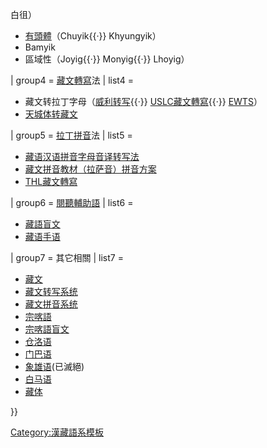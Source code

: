 {{Navbox
| name      = Tibetan language
| title     = [[藏語]]
| state = {{{state|autocollapse}}}
| listclass = hlist

| list1 = 
* [[標準藏語]]
* [[中古藏語]]
* [[近古藏語]](古典藏語)
* [[藏語語法]]
* [[藏語音系]]

| group2 = 各地[[藏语方言|方言]]
| list2 =
* [[衛藏方言]](中部藏語)
* [[康方言]](康巴語)
* [[安多方言]](安多藏語)

| group3 = [[藏文]]書寫法
| list3 =
* [[藏文|藏文基本書寫法]]
* [[無頭體]]（朱匝{{·}} 白徂）
* [[有頭體]]（Chuyik{{·}} Khyungyik）
* Bamyik
* 區域性（Joyig{{·}} Monyig{{·}} Lhoyig）

| group4 = [[藏文]][[藏文转写系统|轉寫]]法
| list4 =
* 藏文转拉丁字母（[[威利转写]]{{·}} [[USLC藏文轉寫]]{{·}} [[藏文转写系统|EWTS]]）
* [[梵文藏文轉寫體系|天城体转藏文]]

| group5 = [[拉丁字母|拉丁]][[藏文拼音系统|拼音]]法
| list5 =
* [[藏语汉语拼音字母音译转写法]]
* [[藏文拼音教材（拉萨音）拼音方案]]
* [[THL藏文轉寫]]

| group6 = [[閱聽人|閱聽輔助語]]
| list6 =
* [[藏語盲文]]
* [[藏语手语]]

| group7 = 其它相關
| list7 =
*[[藏文]]
*[[藏文转写系统]]
*[[藏文拼音系统]]
*[[宗喀語]]
*[[宗喀語盲文]]
*[[仓洛语]]
*[[门巴语]]
*[[象雄语]](已滅絕)
*[[白马语]]
*[[藏体]]

}}<noinclude>
{{collapsible option}}
[[Category:漢藏語系模板]]
</noinclude>
